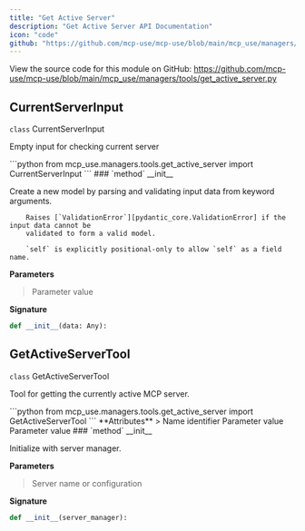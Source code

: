 ```yaml
---
title: "Get Active Server"
description: "Get Active Server API Documentation"
icon: "code"
github: "https://github.com/mcp-use/mcp-use/blob/main/mcp_use/managers/tools/get_active_server.py"
---
```



<Callout type="info" title="Source Code">
View the source code for this module on GitHub: <a href='https://github.com/mcp-use/mcp-use/blob/main/mcp_use/managers/tools/get_active_server.py' target='_blank' rel='noopener noreferrer'>https://github.com/mcp-use/mcp-use/blob/main/mcp_use/managers/tools/get_active_server.py</a>
</Callout>

## CurrentServerInput

<div>
<RandomGradientBackground className="rounded-lg p-4 w-full h-full rounded-full">
<div className="text-black">
<div className="text-black font-bold text-xl mb-2 mt-8"><code className="!text-black">class</code> CurrentServerInput</div>

Empty input for checking current server

</div>
</RandomGradientBackground>
```python
from mcp_use.managers.tools.get_active_server import CurrentServerInput
```

<Card type="info">
### `method` __init__

Create a new model by parsing and validating input data from keyword arguments.

        Raises [`ValidationError`][pydantic_core.ValidationError] if the input data cannot be
        validated to form a valid model.

        `self` is explicitly positional-only to allow `self` as a field name.

**Parameters**
><ParamField body="data" type="Any" required="True" >   Parameter value </ParamField>

**Signature**
```python wrap
def __init__(data: Any):
```

</Card>
</div>

## GetActiveServerTool

<div>
<RandomGradientBackground className="rounded-lg p-4 w-full h-full rounded-full">
<div className="text-black">
<div className="text-black font-bold text-xl mb-2 mt-8"><code className="!text-black">class</code> GetActiveServerTool</div>

Tool for getting the currently active MCP server.

</div>
</RandomGradientBackground>
```python
from mcp_use.managers.tools.get_active_server import GetActiveServerTool
```

<Card type="info">
**Attributes**
>
<ParamField body="name" type="ClassVar" required="True" >   Name identifier </ParamField>
<ParamField body="description" type="ClassVar" required="True" >   Parameter value </ParamField>
<ParamField body="args_schema" type="ClassVar" required="True" >   Parameter value </ParamField>

</Card>

<Card type="info">
### `method` __init__

Initialize with server manager.

**Parameters**
><ParamField body="server_manager" required="True" >   Server name or configuration </ParamField>

**Signature**
```python wrap
def __init__(server_manager):
```

</Card>
</div>
